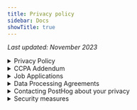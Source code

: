 ```yaml
---
title: Privacy policy
sidebar: Docs
showTitle: true
---
```


<p class="text-center opacity-60">
<em>Last updated: November 2023</em>
</p>

<details>
  
  <summary> Privacy Policy </summary>

## Introduction

This privacy policy (“Privacy Policy”) applies to all visitors and customers of the PostHog.com hosted services and websites (collectively, the “Website” or “Websites”) and self-managed installations, which are offered by PostHog Inc (formerly Hiberly Inc) and/or any of its affiliates (“PostHog” or “we” or “us”) and describes how we process your personal information in connection with those Websites or self managed installations, customer events and demos, and how we collect information through the use of cookies and related technologies. It also tells you how you can access and update your personal information and describes the data protection rights that may be available under your country’s or state's laws, including (in the European Economic Area ("EEA"), and UK), a right to object to some processing that we carry out or, where we rely on consent, how to withdraw that consent. Please read this Privacy Policy carefully. By accessing or using any part of the Websites or self-managed installations, you acknowledge you have been informed of and consent to our practices with regard to your personal information and data.

PostHog is an open source project and collaborative community, as well as a company. This means that many portions of our Websites, including information you voluntarily provide, will be public-facing for the open sharing of innovative developments, ideas, and information that makes our collaborative community so great. While we are committed to open sharing, we strive to respect the privacy of individual community members and will minimize the information we collect and share. If you do not want to share your information, including personally identifiable information, with other community members and the public, please be thoughtful as to how you interact with our Websites and what information you provide through the Websites (for example, through creating a public profile, project contributions, comments, and blog posts).

Unless otherwise stated, we act as the data controller for the data processing operations described in this Privacy Policy.

We may provide additional information about our privacy practices in other places - for example, when we ask you to provide personal information in connection with a particular service or when you apply for a job with us.

## What Information PostHog collects and why

### Information from website visitors

Like most website operators, PostHog automatically collects i) technical information about your device including your device's internet protocol (IP) address; and (ii) information about your visit to our Websites (the referral URL, the content viewed and the content interacted with). Some of this information is collected using cookies and related technologies. See below for further information on these technologies. We collect this information to better understand how visitors use our Websites, to improve our Websites and experience for visitors, and to monitor the security of the Websites.

For logged-in customers to PostHog deployments, PostHog also collects this information on our application using our own software, to help us understand how to make the deployments more useful for different categories of customer.

### Usage data information from self-managed PostHog instances

PostHog automatically collects information about usage from each self-managed PostHog instance (Open Source, Scale and Enterprise Edition). We may use cookies and similar technologies to collect some of this information. It is possible to opt out of your personal information being transferred, and for self-managed PostHog instances, we do not track your end users at all. PostHog tracks the usage of these instances at an aggregate level - it is also possible to prevent this through modifying the code, which is made available to you.

### Personal information

You may choose to interact with our Websites in ways that provide us with your personal information. In some instances, a User ID is generated for form and URL tracking, page views, page pings and usage counts in order to ascertain product performance and development. The amount and type of information that PostHog gathers depends on the nature of your interaction with us, as well as the amount of information you choose to share. For example, we ask visitors who use our community Slack group to provide a username and email address. We will also collect the information you provide with us in connection with creating an account on the Website. Certain profile information (such as your username) may be shared publicly, as well as activity under your profile. If you report a security vulnerability to PostHog and request public acknowledgement, then we may publicly disclose the personal information you provided to us in connection with the report, including your name to fulfil your request for acknowledgement. In each case, PostHog collects such personal information only insofar as is necessary or appropriate to fulfil the purpose of your interaction with or your request to PostHog. We may also collect certain personal information during live in-person events and demos. We will not disclose your personal information other than as described in this Privacy Policy.

We may aggregate all information (including your personal information) collected from our Websites and self-managed installations for our own statistical and analytics purposes and share such aggregated information with third parties for our own promotional purposes (eg by publishing a report on trends in the usage of our Websites).

## Information PostHog does not collect

PostHog does not intentionally collect sensitive or special category personal information, such as genetic data, biometric data for the purposes of uniquely identifying a natural person, health information, or religious information.

PostHog does not knowingly collect information from or direct any of our Website or content specifically to children under the age of 18. If we learn or have reason to suspect that a customer is under the age of 18, we will close that account.

## Lawful basis and purposes for processing your personal information

**To fulfil a contract or take steps linked to a contract with you**

We use your personal information to:
- administer access to your accounts;
- manage our customer relationships;
- process orders, provide our products and services and send you service related communications; and
- provide you with customer support.

**Legitimate interests**

We use your personal information:  
-	to improve and personalize your experience with us and our Websites and to tailor communications to you; 
-	to monitor and improve the performance of our products and services for administrative, security and fraud prevention purposes;
- for our own internal functions, management and corporate reporting, and internal research and analytics;
- to enforce compliance with our terms of use and other policies or otherwise in connection with legal claims, compliance, regulatory and investigatory purposes as necessary (including disclosure of such information in connection with legal process or litigation); and

**Consent**

We may rely on your consent:
- Where you ask us to send marketing information (e.g. newsletter updates) via a medium where we need your consent under applicable law (for example email marketing in some countries);
- Where you give us consent to place cookies or similar technologies;
- On other occasions where we ask for your consent, for the purpose we explain at the time.

You may withdraw your consent at any time through the unsubscribe feature provided with the relevant marketing email or by contacting us using the details in the ‘Contacting PostHog About Your Privacy’ section of this Privacy Policy.

## How PostHog uses and protects your personal information

### Sharing your information

PostHog may share your personal information with the third-parties listed below for the purposes that are described in this Privacy Policy or otherwise with your consent. 

PostHog only shares your personal information with those of its employees, contractors, and affiliated organizations that (i) need to know that personal information in order to process it on PostHog's behalf or to provide services available on the Website, and (ii) that have agreed not to disclose it to others

**Service Providers and partners.** PostHog engages a number of service providers or partners to manage or support certain aspects of our business operations on our behalf. For instance, we currently use the following service providers who will handle your personal information:

- AWS - cloud data hosting 
- Clearbit - marketing data engine
- Cloudflare - cloud data hosting
- Customer.io - email campaign service provider
- Digital Ocean - website user data for community profiles
- GitHub - open source repositories and internal project management tool
- Google Cloud Platform - cloud data hosting
- Google Workspace - internal collaboration tools
- Heroku - cloud data hosting
- HubSpot - CRM database
- Sentry - application monitoring and error tracking
- Slack - internal communications tool
- Zendesk - customer support tool

Our service providers and partners are required by contract to safeguard any personal information they receive from us and are prohibited from using the personal information for any purpose other than to perform the services as instructed by PostHog. 

**Affiliates.** PostHog is a global business, headquartered in the United States. Your personal information collected by us in accordance with this Privacy Policy is used and shared by PostHog Inc to our affiliate company based in the UK (Hiberly Ltd) for the purposes of providing the Websites, delivering our Products and services, managing your accounts, hosting, IT, security, support, billing, marketing, and communications. 

**Legal Requirements.** We may disclose personal information to government authorities or other third-parties if required to do so by law or in the good faith belief that such action is necessary to: (a) comply with a subpoena, court order or similar legal obligation, (b) protect and defend our rights or property, (c) act in urgent circumstances to protect the personal safety of users of any Website or the public, (d) protect against legal liability, (e) to investigate fraud or other unlawful activity, or (f) or as otherwise required or permitted by law.

Please note, email and IP addresses of users of a PostHog deployment may be shared with the respective users of that deployment.

PostHog takes measures reasonably necessary to protect your personal information against any unauthorized access, use, alteration, or destruction.

PostHog at its sole discretion may make use of company logos where those companies are using the software that we provide. If you have concerns over the use of your logo, please email logos@posthog.com.

### International transfer of personal information

The Websites are hosted in the United States, or in Germany if you are a PostHog Cloud customer who has selected EU hosting, and the personal information we collect about our customers' users will be stored and processed on our servers in either the United States or Germany. Information about our customers is processed in the United States by us, and may also be by the service providers and partners listed above. Our employees, contractors and affiliated organizations that process information for us as described above may be located in the United States or in other countries outside of your home country which may have different data protection standards to those which apply in your home country.

Where your personal information is transferred outside of the EEA, Switzerland and UK and where this is to a country which is not subject to an adequacy decision by the EU Commission or considered adequate as determined by applicable data protection laws, we will take steps to ensure your personal information is adequately protected by safeguards such as Standard Contractual Clauses (“SCCs”) approved by the EU Commission or by the UK Government. A copy of the relevant mechanism can be obtained for your review on request by using the contact details in the ‘Contacting PostHog About Your Privacy’ section of this Privacy Policy.

Posthog complies with the EU-U.S. Data Privacy Framework (“EU-U.S. DPF”), the UK Extension to the EU-U.S. DPF, and the Swiss-U.S. Data Privacy Framework (“Swiss-U.S. DPF”) as set forth by the U.S. Department of Commerce. Posthog has certified to the U.S. Department of Commerce that it adheres to the EU-U.S. DPF Principles with regard to the processing of personal data received from the European Union in reliance on the EU-U.S. DPF and from the United Kingdom (and Gibraltar) in reliance on the UK Extension to the EU-U.S. DPF. Posthog has certified to the U.S. Department of Commerce that it adheres to the Swiss-U.S. DPF Principles with regard to the processing of personal data received from Switzerland in reliance on the Swiss-U.S. DPF. If there is any conflict between the terms in this privacy policy and the EU-U.S. DPF Principles and/or the Swiss-U.S. DPF Principles (together, the “DPF Principles”), the DPF Principles shall govern. To learn more about the Data Privacy Framework (“DPF”) program, and to view our certification, please visit https://www.dataprivacyframework.gov/ .

In compliance with the EU-U.S. DPF and the UK Extension to the EU-U.S. DPF and the Swiss-U.S. DPF, [INSERT your organization name] commits to cooperate and comply with the advice of the panel established by the EU data protection authorities (DPAs) and the UK Information Commissioner’s Office (ICO) and the Swiss Federal Data Protection and Information Commissioner (FDPIC) with regard to unresolved complaints concerning our handling of human resources data received in reliance on the EU-U.S. DPF and the UK Extension to the EU-U.S. DPF and the Swiss-U.S. DPF in the context of the employment relationship

For the actions of third party agents PostHog engages to process data on our behalf, PostHog remains responsible and liable under the DPF Principles if a third party agent processes the Personal Data in a manner inconsistent with the DPF Principles, unless PostHog proves that it is not responsible for the event giving rise to the damage.

## Disputes

As part of our commitment to the DPF Principles, if you are a resident of the European Union, UK, or Switzerland and you have a privacy or data use concern, please contact PostHog directly at privacy@posthog.com and PostHog will use its best efforts to address your concern within 45 days of receipt of your complaint. For an unresolved privacy or data use concern that PostHog has not addressed satisfactorily, please contact our U.S. based third party dispute resolution provider (free of charge) at  https://www.jamsadr.com/dpf-dispute-resolution

For any DPF disputes that cannot be resolved by the methods above, you may be able to invoke a binding arbitration process under certain conditions. To find out more about the DPF's binding arbitration scheme, please see Annex I of the DPF Principles, here: https://www.dataprivacyframework.gov/s/article/Participation-Requirements-Data-Privacy-Framework-DPF-Principles-dpf.
The Federal Trade Commission has investigation and enforcement authority over PostHog’s compliance with the EU-U.S. DPF and the UK Extension to the EU-U.S. DPF, and the Swiss-U.S. DPF


### PostHog communications with you

If you are a registered user of the Websites and have supplied your email address, PostHog may occasionally send you an email to tell you about security, system information, new features, solicit your feedback, or just keep you up to date with what's going on with PostHog and our products. We primarily use our blog to communicate this type of information, so we expect to keep this type of email to a minimum. There's an unsubscribe link located at the bottom of each of the marketing emails we send you so you can stop receiving such emails at any time.

If you send us a request (for example via a support email or via one of our feedback mechanisms), we reserve the right to publish your request in order to help us clarify or respond to your request or to help us support other customers. We will not publish your personal information in connection with your request.

## Cookies, tracking technologies and Do Not Track

### Cookies

A cookie is a string of information that a website stores on a visitor's computer, and that the visitor's browser provides to the website each time the visitor returns. PostHog uses cookies to help PostHog identify and track visitors, their usage of the Websites, and their Website access preferences. PostHog visitors who do not wish to have cookies placed on their computers may set their browsers to refuse cookies before using the Websites. Disabling browser cookies may cause certain features of PostHog's websites to not function properly.

Certain pages on the Website may set other third party cookies. For example, we may embed content, such as videos, from another site that sets a cookie. These sites set their own cookies and we do not have access or control over these cookies. The use of cookies by third parties is not covered by our Privacy Policy.


### Tracking technologies

We do not use third party tracking services to collect information about you.

### Do Not Track

"Do Not Track" is a privacy preference you can set in your browser if you do not want online services to collect and share certain kinds of information about your online activity from third party tracking services. PostHog does not track your online browsing activity on other online services over time and we do not permit third-party services to track your activity on our site. Because we do not share this kind of data with third party services or permit this kind of third party data collection for any of our users, and we do not track our users on third-party websites ourselves, we do not need to respond differently to an individual browser's Do Not Track setting.

## Global privacy practices and your rights

Information we collect may be stored and processed in the United States in accordance with this Privacy Policy but we understand that users from other countries may have different expectations and rights with regard to their privacy. For all Website visitors and customers, no matter their country of location, we will:

* provide clear methods of unambiguous, informed consent when we do collect your personal information and where required by applicable law;
* only collect the minimum amount of personal information necessary for the purpose it is collected for, unless you choose to provide us more;
* offer you simple methods of accessing, correcting, or deleting your information that we have collected, with the exception of information you voluntarily provide that is necessary to retain as is for the integrity of our project code as described further below; and
* provide Website customers notice, choice, accountability, security, and access, and we limit the purpose for processing. We also provide our customers a method of recourse and enforcement.

Where our affiliate within the UK processes your personal information or where we process personal information of individuals located in the EEA, Switzerland or the UK, you are entitled to the following rights with regards to your personal information:

* Right of access to your personal information, to know what information we hold about you.
* Right to correct any incorrect or incomplete personal information about yourself that we hold.
* Right to restrict/suspend our processing of your personal information.
* Right to complain to a supervisory authority if you believe your privacy rights are being violated. In the UK, this will be the Information Commissioner.

Additional rights that may apply to you in certain instances:

* Right of data portability (if our processing is based on consent or a contract and the processing carried out by automated means);
* Right to withdraw consent at any time (if processing is based on consent). If you ask to withdraw your consent, this will not affect any processing which has already taken place at that time.
* Right to object to processing (if processing is based on legitimate interests)
* Right to object to processing of personal data for direct marketing purposes
* Right of erasure of your personal data from our system (“right to be forgotten”) if certain grounds are met

These rights may be limited, for example if fulfilling your request would reveal personal information about another person, or if you ask us to delete information which we are required by law or have compelling legitimate interests to keep.

Where we collect personal information to administer your accounts or your contract with us or to comply with our legal obligations, this is mandatory and we will not be able to manage our relationship with you without this. In all other cases, the provision of requested personal information is optional, but this may affect your ability to participate in certain Website-related activities or being able to access and use certain features and services, where the information is needed for those purposes.

To exercise your privacy rights, you can email us at the address given below in the ‘Contacting PostHog About Your Privacy’ section of this Privacy Policy.

## Data retention and deletion

If you already have an account on the Websites, you may access, update, alter, or delete your basic customer profile information by logging into your account and updating profile settings.

PostHog will retain your information for as long as your account is active or as needed to perform our contractual obligations, provide you services through the Website, to comply with legal obligations, resolve disputes, preserve legal rights, or enforce our agreements. Retention periods will be determined taking into account the type of information that is collected and the purpose for which it is collected, bearing in mind the requirements applicable to the situation and the need to destroy outdated, unused information at the earliest reasonable opportunity. For instance, in respect of data held for the management of customers and potential customers, we consider the lead time necessary to develop and maintain our commercial relationships and how recent our interactions are with you. We may rectify, update or remove incomplete or inaccurate information, at any time and at our own discretion. For more information on our retention periods you can contact us using the details in the “Contacting PostHog About Your Privacy” section of this Privacy Policy.

Please note that due to the open source nature of our products, services, and community, we may retain limited personal information indefinitely in order to ensure transactional integrity and nonrepudiation. For example, if you provide your information in connection with a blog post, GitHub issue or comment, we may display that information even if you have deleted your account as we do not automatically delete community posts. Also, as described in our Terms of Use, if you contribute to a PostHog project and provide your personal information in connection with that contribution, that information (including your name) will be embedded and publicly displayed with your contribution and we will not be able to delete or erase it because doing so would break the project code.

</details>

<details>
  
  <summary> CCPA Addendum </summary>
  <br />
  
<h2 style="margin-top: 0;">Introduction</h2>


This Addendum (“Addendum”) forms part of the Privacy Policy, and of any superseding written agreement, entered by and between you, the Customer (as defined in the Agreement) (“Customer”), and PostHog Inc. (“PostHog”; and collectively – the “Agreement”).

This Addendum reflects the parties’ desire and intent to modify and amend the Agreement, in accordance with the terms and conditions hereinafter set forth, with regard to the processing of Customer Personal Information (as defined below) by PostHog on behalf of the Customer.

Capitalized terms not defined herein shall have the meanings assigned to such terms in the Agreement.

You represent and warrant that you have full authority to bind the Customer to this Addendum. If you cannot, or do not agree to, comply with and be bound by this Addendum, or do not have authority to bind the Customer or any other entity, please do not provide any Customer Personal Information to us.

This Addendum shall become effective as of the commencement of processing of Customer Personal Information under the Agreement (“Addendum Effective Date”).

If you need a signed copy of this Addendum you can download a [template](https://docs.google.com/document/d/17VawApHNJzXNkxYiDidw7UTQBJr347FfL6nVDxEYgsg/edit?usp=sharing), enter your details, send a request to privacy@posthog.com and we’ll provide you a countersigned copy.

## Definitions

“**CCPA**” means the California Consumer Privacy Act of 2018, Cal. Civ. Code §1798.100 et. seq., and its implementing regulations. 

“**Customer Personal Information**” means any Customer Data maintained by Customer and processed by PostHog solely on Customer’s behalf, that identifies, relates to, describes, is capable of being associated with, or could reasonably be linked, directly or indirectly, with a particular consumer or household, to the extent that such information is protected as “personal information” (or an analogous variation of such term) under applicable U.S. Data Protection Laws. 

“**U.S. Data Protection Laws**” means all laws and regulations of the United States of America, including the CCPA, applicable to the processing of personal information (or an analogous variation of such term).

“**Service Provider**” has the meaning set forth in Section 1798.140(v) of the CCPA.

## Amendments

### Roles 

The parties acknowledge and agree that with regard to the processing of Customer Personal Information performed solely on behalf of Customer, PostHog is a Service Provider and receives Customer Personal Information pursuant to the business purpose of providing the Services to Customer in accordance with the Agreement.

### No Sale of Customer Personal Information to PostHog 

Customer and PostHog hereby acknowledge and agree that in no event shall the transfer of Customer Personal Information from Customer to PostHog pursuant to the Agreement constitute a sale of information to PostHog, and that nothing in the Agreement shall be construed as providing for the sale of Customer Personal Information to PostHog.

### Limitations on Use and Disclosure 

PostHog is prohibited from using or disclosing Customer Personal Information for any purpose other than the specific purpose of performing the Services specified in the Agreement, the permitted business purposes set under applicable law, and as required under applicable law. PostHog hereby certifies that it understands the foregoing restriction and will comply with it in accordance with the requirements of applicable U.S. Data Protection Laws.

### Data Subject Access Requests 

PostHog will reasonably assist Customer with any data subject access, erasure or opt-out requests and objections. If PostHog receives any request from data subjects, authorities, or others relating to its data processing, PostHog will without undue delay inform Customer and reasonably assist Customer with developing a response (but PostHog will not itself respond other than to confirm receipt of the request, to inform the data subject, authority or other third party that their request has been forwarded to Customer, and/or to refer them to Customer, except per reasonable instructions from Customer). PostHog will also reasonably assist Customer with the resolution of any request or inquiries that Customer receives from data protection authorities relating to PostHog, unless PostHog elects to object such requests directly with such authorities.

### Effect of this Addendum 

In the event of any conflict or inconsistency between the terms of this Addendum and the terms of the Agreement with respect to the subject matter hereof and solely where U.S. Data Protection Laws apply, the terms of this Addendum shall control.

</details>

<details>
  
  <summary> Job Applications </summary>
  <br />

This section sets out how we collect, store, and process personal information as part of our recruitment process. It only applies to users of our website who submit an application for one of our open roles and is supplemental to the above Privacy Policy.

We use [Ashby](https://www.ashbyhq.com/), an online application provided by Ashby Inc., to assist with our recruitment process. We use Ashby to process personal information as a data processor on our behalf. Ashby is only entitled to process your personal data in accordance with our instructions.

Where you apply for a job opening posted by us, these provisions will apply to our processing of your personal information. When you apply for a job opening via the application function on a job site like LinkedIn or similar online service provider (referred to below as a “Partner”), you should note that the relevant Partner may retain your personal data and may also collect data from us in respect of the progress of your application. Any use by the Partner of your data will be in accordance with the Partner’s privacy policy.

### Information we collect from applicants

#### Information we collect from you

We collect and process some or all of the following types of information from you:

* Information you provide when you apply for a role, including contact details such as name, email address, physical address, telephone number
* Information relating to your employment history such as resumé/CV, employment history, qualifications and skills
* If you contact us, we may keep a record of that correspondence
* A record of your progress through any hiring process that we may conduct
* Details of your visits to Ashby’s Website including, but not limited to, traffic data, location data, weblogs and other communication data, the site that referred you to Ashby’s Website and the resources that you access.

#### Information we collect from other sources

* Ashby provides PostHog with the ability to link the data you provide to us, with other publicly available information about you that you have published online, such as on LinkedIn, GitHub or other public social media profiles.
* Ashby allows PostHog to search various databases which may include your personal data (including your CV or Résumé), to find possible candidates to fill our job openings. Where we find you in this way, we will obtain your personal data from these sources.
* We may receive your personal data from a third party who recommends you as a candidate for a specific job opening or for our business more generally.

### How we use applicant information

We _only_ collect and use your personal information for the following purposes:

* To communicate with you about the role you have applied for and to manage the recruitment process
* To consider your application for potential future job opportunities

We will never use a candidate's personal information for marketing purposes. 

### Lawful basis and purposes for processing applicant personal information

If you are a national of countries in the European Economic Area (EEA), United Kingdom, or Switzerland, we collect and process your personal information on the following legal bases set out by applicable law:

**Consent:** We may ask you for your consent to process your personal information. You can withdraw your consent at any time, which will not affect the lawfulness of the processing before your consent was withdrawn.

**Legitimate Interest:** We process certain personal information for our legitimate interests. These legitimate interests include, for example, running our recruitment process and managing applicants.

**Compliance with Legal Obligations**: In some cases, we may have a legal obligation to process your personal information, such as to meet our legal requirements or in response to a court or regulatory order. We also may need to process your personal information to protect vital interests, or to exercise, establish, or defend legal claims.

### International data transfer of applicant data

Your personal information may be processed in the United States, the country where you have applied for a job, or any other country where PostHog has team members or operations.

PostHog may transfer, store, or process your personal information in a country outside your jurisdiction, including countries outside the European Economic Area (“EEA”), Switzerland, and the United Kingdom. If we transfer personal information from the EEA, Switzerland, or United Kingdom to a country outside it, such as the United States, we will enter into Standard Contractual Clauses (“SCCs”) approved by the EU Commission or by the UK Government,  with the data importer, or take other measures to provide an adequate level of data protection.

### How long we keep applicant personal data

We will hold all the data for 24 months. Prior to that, your personal information will be deleted if:

* You delete your personal information; or
* You write to us asking us to delete your personal information.

### Your rights and choices as an applicant

Please see the section on Global Privacy Practices and Your Rights above.

</details>
<details>
  <summary> Data Processing Agreements </summary>
  
<p>If you need to enter into a Data Processing Agreement with us, the version you need will depend on whether you have signed up for PostHog Cloud in the US or EU. Please make a copy of the relevant template below, add your details, and send a signed copy to privacy@posthog.com - we will sign and send this back to you.</p>

- [PostHog Cloud US](https://docs.google.com/document/d/1xfpP1SCFoI1qSKM6rEt9VqRLRUEXiKj9_0Tvv2mP928/edit)
- [PostHog Cloud EU](https://docs.google.com/document/d/1ZJhmeGIrdyraL_N5mY4nuphiAthq25dMGtmuXwJ3x9Y/edit)

For the avoidance of doubt, if you use PostHog Cloud EU, no PII data is transferred to the US. 

</details>


<details>
  
  <summary> Contacting PostHog about your privacy </summary>
  <br />

The relevant data controller for any personal information processed in connection with our Websites or self-managed installations is PostHog Inc, 2261 Market Street #4008, San Francisco, CA 94114. If you apply for a job with us, the relevant data controller is the country-specific PostHog entity which will be your employer. 

If you have any questions about this Privacy Policy or our privacy and security practices or you wish to make a complaint about our compliance with applicable privacy laws, please feel free to contact us at privacy@posthog.com.  

If your query is in connection with a job application, please email us at careers@posthog.com. 

We have appointed an EU and UK representative who can also be contacted at privacy@posthog.com.

If you have questions or concerns about the way we are handling your personal information, or would like to exercise your privacy rights, please email us with the subject line "Privacy Concern" at privacy@posthog.com.

In most cases, we will respond within 30 days of receiving your message but please note for promptest response, we recommend emailing us.

## Privacy policy changes

Although most changes are likely to be minor, PostHog may change its privacy policy from time to time, and in PostHog's sole discretion.

We may also provide notification to customers who have provided us email addresses of material changes to this Privacy Policy through our Website. PostHog encourages visitors to frequently check this page for any minor changes to its Privacy Policy. Your continued use of this site after any change in this Privacy Policy will constitute your acceptance of such change.

</details>

<details>

  <summary> Security measures </summary>
  
  <p>You can view our complete set of security measures for SOC 2, GDPR, and CCPA <a href="/handbook/company/security">here</a>.</p>

</details>
